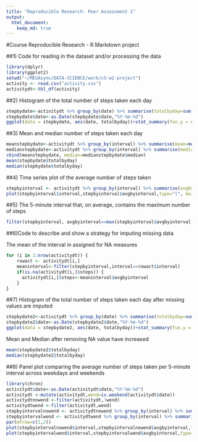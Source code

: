 ```yaml
---
title: "Reproducible Research: Peer Assessment 1"
output: 
  html_document:
    keep_md: true
---
```

#Course Reproducible Research - R Markdown project 

##1) Code for reading in the dataset and/or processing the data
```r
library(dplyr)
library(ggplot2)
setwd("~/MEGAsync/DATA-SCIENCE/work/c5-w2-project")
activity <- read.csv("activity.csv")
activitydt<-tbl_df(activity)
```


##2) Histogram of the total number of steps taken each day
```r
stepbydate<-activitydt %>% group_by(date) %>% summarise(totalbyday=sum(steps,na.rm = TRUE)) 
stepbydate$date<-as.Date(stepbydate$date,"%Y-%m-%d")
ggplot(data = stepbydate, aes(date, totalbyday))+stat_summary(fun.y = sum,geom = "bar") +xlab("Day") + ylab("Total steps by day")
```

##3) Mean and median number of steps taken each day

```r
meanstepbydate<-activitydt %>% group_by(interval) %>% summarise(mean=mean(steps,na.rm=TRUE))
medianstepbydate<-activitydt %>% group_by(interval) %>% summarise(median=median(steps,na.rm=TRUE))
cbind(meanstepbydate, median=medianstepbydate$median)
mean(stepbydate$totalbyday)
median(stepbydate$totalbyday)
```

##4) Time series plot of the average number of steps taken

```r
stepbyinterval <- activitydt %>% group_by(interval) %>% summarise(avgbyinterval=mean(steps,na.rm=TRUE))
plot(stepbyinterval$interval,stepbyinterval$avgbyinterval,type="l", main="Average number of steps taken", xlab="5 minute interval", ylab="Average steps")
```

##5) The 5-minute interval that, on average, contains the maximum number of steps
```r
filter(stepbyinterval, avgbyinterval==max(stepbyinterval$avgbyinterval))
```

##6)Code to describe and show a strategy for imputing missing data

The mean of the interval in assigned for NA measures
```r
for (i in 1:nrow(activitydt)) {
    rowact <- activitydt[i,]
    meaninterval<-filter(stepbyinterval,interval==rowact$interval) 
    if(is.na(activitydt[i,]$steps)) {
      activitydt[i,]$steps<-meaninterval$avgbyinterval
    }
}
```

##7) Histogram of the total number of steps taken each day after missing values are imputed

```r
stepbydate2<-activitydt %>% group_by(date) %>% summarise(totalbyday=sum(steps)) 
stepbydate2$date<-as.Date(stepbydate2$date,"%Y-%m-%d")
ggplot(data = stepbydate2, aes(date, totalbyday))+stat_summary(fun.y = sum,geom = "bar") +xlab("Day") + ylab("Total steps by day after NA cleaning")
```

Mean and Median after removing NA value have increased
```r
mean(stepbydate2$totalbyday)
median(stepbydate2$totalbyday)
```

##8) Panel plot comparing the average number of steps taken per 5-minute interval across weekdays and weekends
```r
library(chron)
activitydt$date<-as.Date(activitydt$date,"%Y-%m-%d")
activitydt <-mutate(activitydt,wend=is.weekend(activitydt$date))
activitydtnowend <-filter(activitydt,!wend)
activitydtwend <-filter(activitydt,wend)
stepbyintervalnowend <- activitydtnowend %>% group_by(interval) %>% summarise(avgbyinterval=mean(steps,na.rm=TRUE))
stepbyintervalwend <- activitydtwend %>% group_by(interval) %>% summarise(avgbyinterval=mean(steps,na.rm=TRUE))
par(mfrow=c(1,2))
plot(stepbyintervalnowend$interval,stepbyintervalnowend$avgbyinterval,type="l", main="Average steps in workdays", xlab="5 minute interval", ylab="Average steps")
plot(stepbyintervalwend$interval,stepbyintervalwend$avgbyinterval,type="l", main="Average steps taken in weekend", xlab="5 minute interval", ylab="Average steps")
```
